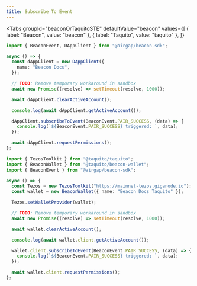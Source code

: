 ```yaml
---
title: Subscribe To Event
---
```


<Tabs
  groupId="beaconOrTaquitoSTE"
  defaultValue="beacon"
  values={[
    { label: "Beacon", value: "beacon" },
    { label: "Taquito", value: "taquito" },
  ]}
>
  <TabItem value="beacon">

```ts
import { BeaconEvent, DAppClient } from "@airgap/beacon-sdk";

async () => {
  const dAppClient = new DAppClient({
    name: "Beacon Docs",
  });

  // TODO: Remove temporary workaround in sandbox
  await new Promise((resolve) => setTimeout(resolve, 1000));

  await dAppClient.clearActiveAccount();

  console.log(await dAppClient.getActiveAccount());

  dAppClient.subscribeToEvent(BeaconEvent.PAIR_SUCCESS, (data) => {
    console.log(`${BeaconEvent.PAIR_SUCCESS} triggered: `, data);
  });

  await dAppClient.requestPermissions();
};
```

</TabItem>

<TabItem value="taquito">

```ts
import { TezosToolkit } from "@taquito/taquito";
import { BeaconWallet } from "@taquito/beacon-wallet";
import { BeaconEvent } from "@airgap/beacon-sdk";

async () => {
  const Tezos = new TezosToolkit("https://mainnet-tezos.giganode.io");
  const wallet = new BeaconWallet({ name: "Beacon Docs Taquito" });

  Tezos.setWalletProvider(wallet);

  // TODO: Remove temporary workaround in sandbox
  await new Promise((resolve) => setTimeout(resolve, 1000));

  await wallet.clearActiveAccount();

  console.log(await wallet.client.getActiveAccount());

  wallet.client.subscribeToEvent(BeaconEvent.PAIR_SUCCESS, (data) => {
    console.log(`${BeaconEvent.PAIR_SUCCESS} triggered: `, data);
  });

  await wallet.client.requestPermissions();
};
```

</TabItem>
</Tabs>
